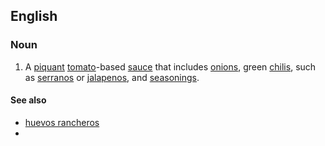 ==English==

===Noun===
{{en-noun|~}}

# A [[piquant]] [[tomato]]-based [[sauce]] that includes [[onion]]s, green [[chili]]s, such as [[serrano]]s or [[jalapeno]]s, and [[seasoning]]s.

====See also====
* [[huevos rancheros]]
* {{pedialite}}